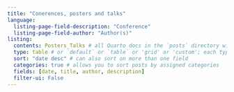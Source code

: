 ```yaml
---
title: "Conerences, posters and talks"
language:
  listing-page-field-description: "Conference"
  listing-page-field-author: "Author(s)"
listing: 
  contents: Posters_Talks # all Quarto docs in the `posts` directory will be included on your listing page. use this if only want to include .qmd files: posts/**/*.qmd
  type: table # or `default` or `table` or 'grid' or 'custom'; each type has its own set of yaml options to include
  sort: "date desc" # can also sort on more than one field
  categories: true # allows you to sort posts by assigned categories 
  fields: [date, title, author, description]
  filter-ui: False
---
```

